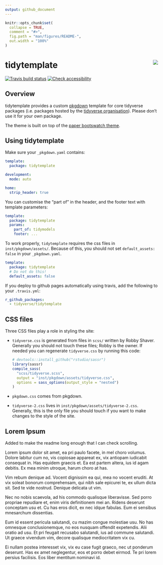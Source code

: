 ```yaml
---
output: github_document
---
```


<!-- README.md is generated from README.Rmd. Please edit that file -->

```r
knitr::opts_chunk$set(
  collapse = TRUE,
  comment = "#>",
  fig.path = "man/figures/README-",
  out.width = "100%"
)
```

# tidytemplate <img src="man/figures/logo.png" align="right" />
[![Travis build status](https://travis-ci.org/tidyverse/tidytemplate.svg?branch=master)](https://travis-ci.org/tidyverse/tidytemplate)
[![Check accessibility](https://img.shields.io/badge/check-accessibility-orange.svg)](http://wave.webaim.org/report#/http://tidytemplate.tidyverse.org)

## Overview

tidytemplate provides a custom [pkgdown](https://pkgdown.r-lib.org) template for core tidyverse packages (i.e. packages hosted by the [tidyverse organisation](https://github.com/tidyverse)). Please don't use it for your own package.

The theme is built on top of the [paper bootswatch theme](https://bootswatch.com/3/paper/).

## Using tidytemplate

Make sure your `_pkgdown.yaml` contains:

```yaml
template:
  package: tidytemplate

development:
  mode: auto

home:
  strip_header: true
```

You can customise the "part of" in the header, and the footer text with template parameters:

```yaml
template:
  package: tidytemplate
  params:
    part_of: tidymodels
    footer: ...
```

To work properly, `tidytemplate` requires the css files in 
`inst/pkgdown/assets/`. Because of this, you should not set 
`default_assets: false` in your `_pkgdown.yaml`. 

```yaml
template:
  package: tidytemplate
  # Do not do this!
  default_assets: false
```

If you deploy to github pages automatically using travis, add the following
to your `.travis.yml`:

```yaml
r_github_packages:
  - tidyverse/tidytemplate
```


## CSS files

Three CSS files play a role in styling the site:

* `tidyverse.css` is generated from files in `scss/` written by Robby Shaver.
   Generally you should not touch these files; Robby is the owner. If needed
   you can regenerate `tidyverse.css` by running this code:

    ```r
    # devtools::install_github("rstudio/sassr")
    library(sassr)
    compile_sass(
      "scss/tidyverse.scss",
      output = "inst/pkgdown/assets/tidyverse.css",
      options = sass_options(output_style = "nested")
    )
    ```

*  `pkgdown.css` comes from pkgdown.

*  `tidyverse-2.css` lives in `inst/pkgdown/assets/tidyverse-2.css`. Generally,
   this is the only file you should touch if you want to make changes to the 
   style of the site.

## Lorem Ipsum

Added to make the readme long enough that I can check scrolling.

Lorem ipsum dolor sit amet, ea pri paulo facete, in mel choro volumus. Dolore labitur cum no, vis copiosae appareat ex, vix antiopam iudicabit consequat in. Has equidem graecis et. Ea est partem altera, ius id agam debitis. Ex mea minim utroque, harum choro at has.

Vim rebum denique ad. Vocent dignissim ea qui, mea no vocent eruditi. At vix soleat bonorum comprehensam, qui nibh sale epicurei te, ex ullum dicta sit. Sed te vide nostrud. Denique delicata ut vim.

Nec no nobis scaevola, ad his commodo qualisque liberavisse. Sed porro propriae repudiare et, enim viris definitionem mei an. Ridens deserunt conceptam usu et. Cu has eros dicit, ex nec idque fabulas. Eum ei sensibus mnesarchum dissentias.

Eum id essent pericula salutandi, cu mazim congue molestiae usu. No has omnesque conclusionemque, no eos nusquam offendit expetendis. Alii oratio ad usu. Et pri feugait recusabo salutandi, ius ad commune salutandi. Ut graece vivendum vim, decore qualisque mediocritatem vix cu.

Ei nullam postea interesset vix, vix eu case fugit graeco, nec ut ponderum deserunt. Has ex amet neglegentur, eos et porro debet eirmod. Te pri lorem persius facilisis. Eos liber mentitum nominavi id.
